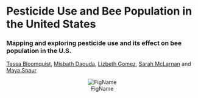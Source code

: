 


   

# Pesticide Use and Bee Population in the United States   
### Mapping and exploring pesticide use and its effect on bee population in the U.S.

[Tessa Bloomquist](https://github.com/tessbloomquist), [Misbath Daouda](https://github.com/misbath), [Lizbeth Gomez](https://github.com/LizbethGomez), [Sarah McLarnan](https://github.com/smm2316) and [Maya Spaur](https://github.com/mayaspaur)
 
 


<center>
![FigName](images/logo.png)
</center>



